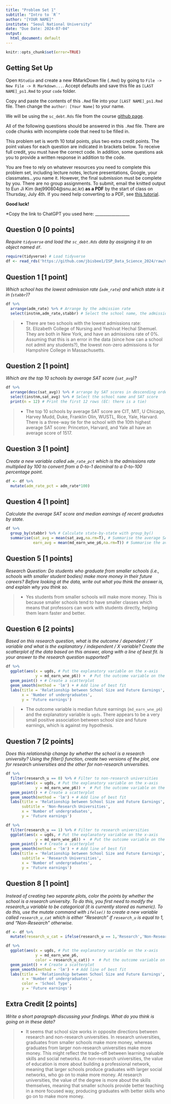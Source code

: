 ```yaml
---
title: "Problem Set 1"
subtitle: "Intro to `R`"
author: "[YOUR NAME]"
institute: "Seoul National University"
date: "Due Date: 2024-07-04"
output:
  html_document: default
---
```


```r
knitr::opts_chunk$set(error=TRUE)
```


## Getting Set Up

Open `RStudio` and create a new RMarkDown file (`.Rmd`) by going to `File -> New File -> R Markdown...`.
Accept defaults and save this file as `[LAST NAME]_ps1.Rmd` to your `code` folder.

Copy and paste the contents of this `.Rmd` file into your `[LAST NAME]_ps1.Rmd` file. Then change the `author: [Your Name]` to your name.

We will be using the `sc_debt.Rds` file from the course [github page](https://github.com/jbisbee1/ISP_Data_Science_2024/blob/main/data/sc_debt.Rds).

All of the following questions should be answered in this `.Rmd` file. There are code chunks with incomplete code that need to be filled in. 

This problem set is worth 10 total points, plus two extra credit points. The point values for each question are indicated in brackets below. To receive full credit, you must have the correct code. In addition, some questions ask you to provide a written response in addition to the code.

You are free to rely on whatever resources you need to complete this problem set, including lecture notes, lecture presentations, Google, your classmates...you name it. However, the final submission must be complete by you. There are no group assignments. To submit, email the knitted output to Eun Ji Kim (kej990804@snu.ac.kr) **as a PDF** by the start of class on Thursday, July 4th. If you need help converting to a PDF, see [this tutorial](https://github.com/jbisbee1/ISP_Data_Science_2024/blob/main/Psets/ISP_pset_0_HELPER.pdf).

**Good luck!**

*Copy the link to ChatGPT you used here: _________________



## Question 0 [0 points]
*Require `tidyverse` and load the `sc_debt.Rds` data by assigning it to an object named `df`.*
```r
require(tidyverse) # Load tidyverse
df <- read_rds('https://github.com/jbisbee1/ISP_Data_Science_2024/raw/main/data/sc_debt.Rds') # Load the dataset directly from github
```


## Question 1 [1 point]
*Which school has the lowest admission rate (`adm_rate`) and which state is it in (`stabbr`)?*
```r
df %>% 
  arrange(adm_rate) %>% # Arrange by the admission rate
  select(instnm,adm_rate,stabbr) # Select the school name, the admission rate, and the state
```

> - There are two schools with the lowest admissions rate: St. Elizabeth College of Nursing and Yeshivat Hechal Shemuel. They are both in New York, and have an admissions rate of 0%. Assuming that this is an error in the data (since how can a school not admit any students?), the lowest non-zero admissions is for Hampshire College in Massachusetts.

## Question 2 [1 point]
*Which are the top 10 schools by average SAT score (`sat_avg`)?*
```r
df %>%
  arrange(desc(sat_avg)) %>% # arrange by SAT scores in descending order
  select(instnm,sat_avg) %>% # Select the school name and SAT score
  print(n = 12) # Print the first 12 rows (EC: there is a tie)
```

> - The top 10 schools by average SAT score are CIT, MIT, U Chicago, Harvey Mudd, Duke, Franklin Olin, WUSTL, Rice, Yale, Harvard. There is a three-way tie for the school with the 10th highest average SAT score: Princeton, Harvard, and Yale all have an average score of 1517.

## Question 3 [1 point]
*Create a new variable called `adm_rate_pct` which is the admissions rate multiplied by 100 to convert from a 0-to-1 decminal to a 0-to-100 percentage point.*

```r
df <- df %>%
  mutate(adm_rate_pct = adm_rate*100)
```


## Question 4 [1 point]
*Calculate the average SAT score and median earnings of recent graduates by state.*
```r
df %>%
  group_by(stabbr) %>% # Calculate state-by-state with group_by()
  summarise(sat_avg = mean(sat_avg,na.rm=T), # Summarise the average SAT
            earn_avg = mean(md_earn_wne_p6,na.rm=T)) # Summarise the average earnings
```


## Question 5 [1 points]
*Research Question: Do students who graduate from smaller schools (i.e., schools with smaller student bodies) make more money in their future careers? Before looking at the data, write out what you think the answer is, and explain why you think so.*

>- Yes students from smaller schools will make more money. This is because smaller schools tend to have smaller classes which means that professors can work with students directly, helping them learn faster and better.


## Question 6 [2 points]
*Based on this research question, what is the outcome / dependent / $Y$ variable and what is the explanatory / independent / $X$ variable? Create the scatterplot of the data based on this answer, along with a line of best fit. Is your answer to the research question supported?*
```r
df %>%
  ggplot(aes(x = ugds, # Put the explanatory variable on the x-axis
             y = md_earn_wne_p6)) +  # Put the outcome variable on the y-axis
  geom_point() + # Create a scatterplot
  geom_smooth(method = 'lm') + # Add line of best fit
  labs(title = 'Relationship between School Size and Future Earnings', # give the plot meaningful labels to help the viewer understand it
       x = 'Number of undergraduates',
       y = 'Future earnings')
```

> - The outcome variable is median future earnings (`md_earn_wne_p6`) and the explanatory variable is `ugds`. There appears to be a very small positive association between school size and future earnings, which is against my hypothesis.

## Question 7 [2 points]
*Does this relationship change by whether the school is a research university? Using the filter() function, create two versions of the plot, one for research universities and the other for non-research universities.*

```r
df %>%
  filter(research_u == 0) %>% # Filter to non-research universities
  ggplot(aes(x = ugds, # Put the explanatory variable on the x-axis
             y = md_earn_wne_p6)) +  # Put the outcome variable on the y-axis
  geom_point() + # Create a scatterplot
  geom_smooth(method = 'lm') + # Add line of best fit
  labs(title = 'Relationship between School Size and Future Earnings', # give the plot meaningful labels to help the viewer understand it
       subtitle = 'Non-Research Universities', 
       x = 'Number of undergraduates',
       y = 'Future earnings')

df %>%
  filter(research_u == 1) %>% # Filter to research universities
  ggplot(aes(x = ugds, # Put the explanatory variable on the x-axis
             y = md_earn_wne_p6)) +  # Put the outcome variable on the y-axis
  geom_point() + # Create a scatterplot
  geom_smooth(method = 'lm') + # Add line of best fit
  labs(title = 'Relationship between School Size and Future Earnings', # give the plot meaningful labels to help the viewer understand it
       subtitle = 'Research Universities', 
       x = 'Number of undergraduates',
       y = 'Future earnings')
```


## Question 8 [1 point]
*Instead of creating two separate plots, color the points by whether the school is a research university. To do this, you first need to modify the research_u variable to be categorical (it is currently stored as numeric). To do this, use the mutate command with `ifelse()` to create a new variable called `research_u_cat` which is either "Research" if `research_u` is equal to 1, and "Non-Research" otherwise.*
```r
df <- df %>%
  mutate(research_u_cat = ifelse(research_u == 1,'Research','Non-Research'))

df %>%
  ggplot(aes(x = ugds, # Put the explanatory variable on the x-axis
             y = md_earn_wne_p6,
             color = research_u_cat)) +  # Put the outcome variable on the y-axis
  geom_point() + # Create a scatterplot
  geom_smooth(method = 'lm') + # Add line of best fit
  labs(title = 'Relationship between School Size and Future Earnings', # give the plot meaningful labels to help the viewer understand it
       x = 'Number of undergraduates',
       color = 'School Type',
       y = 'Future earnings')
```

## Extra Credit [2 points]
*Write a short paragraph discussing your findings. What do you think is going on in these data?*

> - It seems that school size works in opposite directions between research and non-research universities. In research universities, graduates from smaller schools make more money, whereas graduates from larger non-research universities make more money. This might reflect the trade-off between learning valuable skills and social networks. At non-research universities, the value of education is more about building a professional network, meaning that larger schools produce graduates with larger social networks, who go on to make more money. At research universities, the value of the degree is more about the skills themselves, meaning that smaller schools provide better teaching in a more focused way, producing graduates with better skills who go on to make more money.